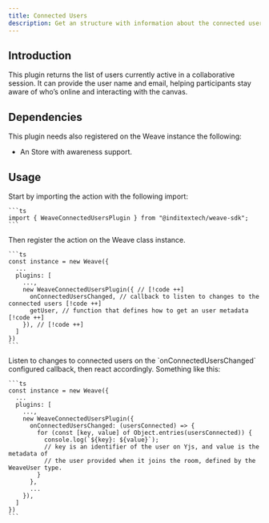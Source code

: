 ```yaml
---
title: Connected Users
description: Get an structure with information about the connected users
---
```



## Introduction

This plugin returns the list of users currently active in a collaborative session.
It can provide the user name and email, helping participants stay aware of who’s
online and interacting with the canvas.

## Dependencies

This plugin needs also registered on the Weave instance the following:

- An Store with awareness support.

## Usage

<Accordions>
  <Accordion title="1. Import the plugin" id="import-plugin">
    Start by importing the action with the following import:

    ```ts
    import { WeaveConnectedUsersPlugin } from "@inditextech/weave-sdk";
    ```

  </Accordion>
  <Accordion title="2. Register the plugin" id="register-plugin">
    Then register the action on the Weave class instance.

    ```ts
    const instance = new Weave({
      ...
      plugins: [
        ...,
        new WeaveConnectedUsersPlugin({ // [!code ++]
          onConnectedUsersChanged, // callback to listen to changes to the connected users [!code ++]
          getUser, // function that defines how to get an user metadata [!code ++]
        }), // [!code ++]
      ]
    })
    ```

  </Accordion>
  <Accordion title="3. Use the plugin" id="use-the-plugin">
    Listen to changes to connected users on the `onConnectedUsersChanged` configured callback,
    then react accordingly. Something like this:
    
    ```ts
    const instance = new Weave({
      ...
      plugins: [
        ...,
        new WeaveConnectedUsersPlugin({
          onConnectedUsersChanged: (usersConnected) => {
            for (const [key, value] of Object.entries(usersConnected)) {
              console.log(`${key}: ${value}`);
              // key is an identifier of the user on Yjs, and value is the metadata of
              // the user provided when it joins the room, defined by the WeaveUser type.
            }
          },
          ...
        }),
      ]
    })
    ```
  </Accordion>
</Accordions>
